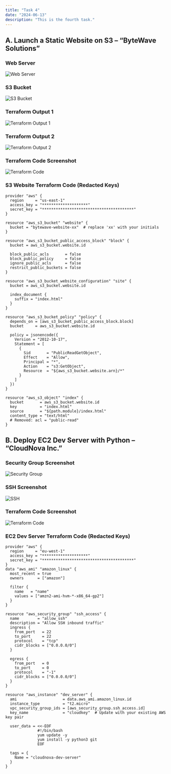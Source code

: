 ```yaml
---
title: "Task 4"
date: "2024-06-13"
description: "This is the fourth task."
---
```



<Tabs>
  <Tab label="S3 website">

  ## A. Launch a Static Website on S3 – “ByteWave Solutions”

  ### Web Server
  <img src="/webserver.png" alt="Web Server" />

  ### S3 Bucket
  <img src="/bucket.png" alt="S3 Bucket" />

  ### Terraform Output 1
  <img src="/t11.png" alt="Terraform Output 1" />

  ### Terraform Output 2
  <img src="/t12.png" alt="Terraform Output 2" />

  ### Terraform Code Screenshot
  <img src="/t1code.png" alt="Terraform Code" />

  ### S3 Website Terraform Code (Redacted Keys)
  ```hcl
  provider "aws" {
    region     = "us-east-1"
    access_key = "********************"
    secret_key = "****************************************"
  }

  resource "aws_s3_bucket" "website" {
    bucket = "bytewave-website-xx"  # replace 'xx' with your initials
  }

  resource "aws_s3_bucket_public_access_block" "block" {
    bucket = aws_s3_bucket.website.id

    block_public_acls       = false
    block_public_policy     = false
    ignore_public_acls      = false
    restrict_public_buckets = false
  }

  resource "aws_s3_bucket_website_configuration" "site" {
    bucket = aws_s3_bucket.website.id

    index_document {
      suffix = "index.html"
    }
  }

  resource "aws_s3_bucket_policy" "policy" {
    depends_on = [aws_s3_bucket_public_access_block.block]
    bucket     = aws_s3_bucket.website.id

    policy = jsonencode({
      Version = "2012-10-17",
      Statement = [
        {
          Sid       = "PublicReadGetObject",
          Effect    = "Allow",
          Principal = "*",
          Action    = "s3:GetObject",
          Resource  = "${aws_s3_bucket.website.arn}/*"
        }
      ]
    })
  }

  resource "aws_s3_object" "index" {
    bucket       = aws_s3_bucket.website.id
    key          = "index.html"
    source       = "${path.module}/index.html"
    content_type = "text/html"
    # Removed: acl = "public-read"
  }
  ```

  </Tab>
  <Tab label="EC2 dev server">

  ## B. Deploy EC2 Dev Server with Python – “CloudNova Inc.”

  ### Security Group Screenshot
  <img src="/task42%20security.png" alt="Security Group" />

  ### SSH Screenshot
  <img src="/task42%20ssh.png" alt="SSH" />

  ### Terraform Code Screenshot
  <img src="/task42%20code.png" alt="Terraform Code" />

  ### EC2 Dev Server Terraform Code (Redacted Keys)
  ```hcl
  provider "aws" {
    region     = "eu-west-1"
    access_key = "********************"
    secret_key = "****************************************"
  }
  data "aws_ami" "amazon_linux" {
    most_recent = true
    owners      = ["amazon"]

    filter {
      name   = "name"
      values = ["amzn2-ami-hvm-*-x86_64-gp2"]
    }
  }

  resource "aws_security_group" "ssh_access" {
    name        = "allow_ssh"
    description = "Allow SSH inbound traffic"
    ingress {
      from_port   = 22
      to_port     = 22
      protocol    = "tcp"
      cidr_blocks = ["0.0.0.0/0"]
    }

    egress {
      from_port   = 0
      to_port     = 0
      protocol    = "-1"
      cidr_blocks = ["0.0.0.0/0"]
    }
  }

  resource "aws_instance" "dev_server" {
    ami                    = data.aws_ami.amazon_linux.id
    instance_type          = "t2.micro"
    vpc_security_group_ids = [aws_security_group.ssh_access.id]
    key_name               = "cloudkey"  # Update with your existing AWS key pair

    user_data = <<-EOF
                #!/bin/bash
                yum update -y
                yum install -y python3 git
                EOF

    tags = {
      Name = "cloudnova-dev-server"
    }
  }
  ```

  </Tab>
</Tabs>